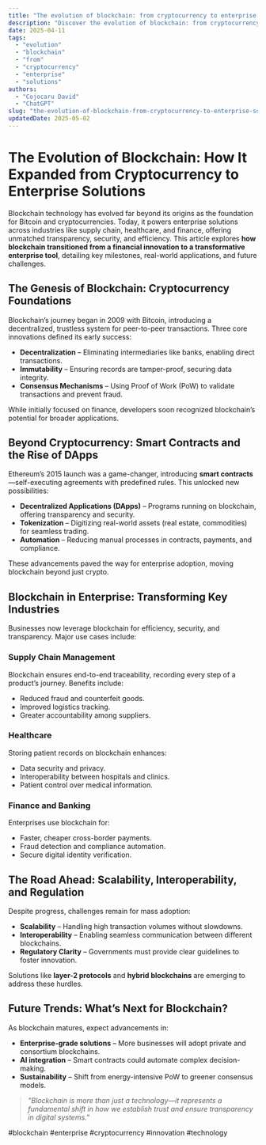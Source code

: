 ```yaml
---
title: "The evolution of blockchain: from cryptocurrency to enterprise solutions"
description: "Discover the evolution of blockchain: from cryptocurrency to enterprise solutions with this in-depth guide, providing actionable insights and practical tips to boost your knowledge and results."
date: 2025-04-11
tags:
  - "evolution"
  - "blockchain"
  - "from"
  - "cryptocurrency"
  - "enterprise"
  - "solutions"
authors:
  - "Cojocaru David"
  - "ChatGPT"
slug: "the-evolution-of-blockchain-from-cryptocurrency-to-enterprise-solutions"
updatedDate: 2025-05-02
---
```


# The Evolution of Blockchain: How It Expanded from Cryptocurrency to Enterprise Solutions  

Blockchain technology has evolved far beyond its origins as the foundation for Bitcoin and cryptocurrencies. Today, it powers enterprise solutions across industries like supply chain, healthcare, and finance, offering unmatched transparency, security, and efficiency. This article explores **how blockchain transitioned from a financial innovation to a transformative enterprise tool**, detailing key milestones, real-world applications, and future challenges.  

## The Genesis of Blockchain: Cryptocurrency Foundations  

Blockchain’s journey began in 2009 with Bitcoin, introducing a decentralized, trustless system for peer-to-peer transactions. Three core innovations defined its early success:  

- **Decentralization** – Eliminating intermediaries like banks, enabling direct transactions.  
- **Immutability** – Ensuring records are tamper-proof, securing data integrity.  
- **Consensus Mechanisms** – Using Proof of Work (PoW) to validate transactions and prevent fraud.  

While initially focused on finance, developers soon recognized blockchain’s potential for broader applications.  

## Beyond Cryptocurrency: Smart Contracts and the Rise of DApps  

Ethereum’s 2015 launch was a game-changer, introducing **smart contracts**—self-executing agreements with predefined rules. This unlocked new possibilities:  

- **Decentralized Applications (DApps)** – Programs running on blockchain, offering transparency and security.  
- **Tokenization** – Digitizing real-world assets (real estate, commodities) for seamless trading.  
- **Automation** – Reducing manual processes in contracts, payments, and compliance.  

These advancements paved the way for enterprise adoption, moving blockchain beyond just crypto.  

## Blockchain in Enterprise: Transforming Key Industries  

Businesses now leverage blockchain for efficiency, security, and transparency. Major use cases include:  

### Supply Chain Management  
Blockchain ensures end-to-end traceability, recording every step of a product’s journey. Benefits include:  
- Reduced fraud and counterfeit goods.  
- Improved logistics tracking.  
- Greater accountability among suppliers.  

### Healthcare  
Storing patient records on blockchain enhances:  
- Data security and privacy.  
- Interoperability between hospitals and clinics.  
- Patient control over medical information.  

### Finance and Banking  
Enterprises use blockchain for:  
- Faster, cheaper cross-border payments.  
- Fraud detection and compliance automation.  
- Secure digital identity verification.  

## The Road Ahead: Scalability, Interoperability, and Regulation  

Despite progress, challenges remain for mass adoption:  

- **Scalability** – Handling high transaction volumes without slowdowns.  
- **Interoperability** – Enabling seamless communication between different blockchains.  
- **Regulatory Clarity** – Governments must provide clear guidelines to foster innovation.  

Solutions like **layer-2 protocols** and **hybrid blockchains** are emerging to address these hurdles.  

## Future Trends: What’s Next for Blockchain?  

As blockchain matures, expect advancements in:  
- **Enterprise-grade solutions** – More businesses will adopt private and consortium blockchains.  
- **AI integration** – Smart contracts could automate complex decision-making.  
- **Sustainability** – Shift from energy-intensive PoW to greener consensus models.  

> *"Blockchain is more than just a technology—it represents a fundamental shift in how we establish trust and ensure transparency in digital systems."*  

#blockchain #enterprise #cryptocurrency #innovation #technology